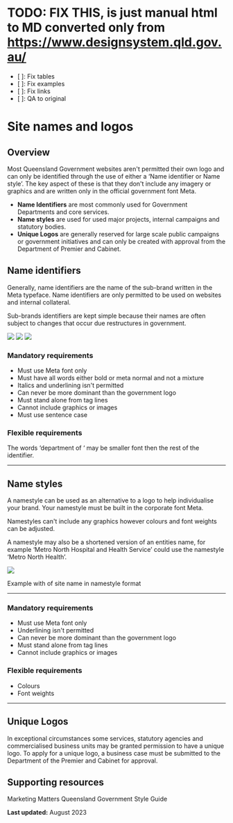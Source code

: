 

<Meta title="0.1. Brand Foundations/Site names and logos" />

# TODO: FIX THIS, is just manual html to MD converted only from https://www.designsystem.qld.gov.au/
* [ ]: Fix tables
* [ ]: Fix examples
* [ ]: Fix links
* [ ]: QA to original

Site names and logos
====================

Overview
--------

Most Queensland Government websites aren't permitted their own logo and can only be identified through the use of either a ‘Name identifier or Name style’. The key aspect of these is that they don't include any imagery or graphics and are written only in the official government font Meta.

*   **Name Identifiers** are most commonly used for Government Departments and core services.
*   **Name styles** are used for used major projects, internal campaigns and statutory bodies.
*   **Unique Logos** are generally reserved for large scale public campaigns or government initiatives and can only be created with approval from the Department of Premier and Cabinet.

Name identifiers
----------------

Generally, name identifiers are the name of the sub-brand written in the Meta typeface. Name identifiers are only permitted to be used on websites and internal collateral.

Sub-brands identifiers are kept simple because their names are often subject to changes that occur due restructures in government.

<img src={Ni1} />

<img src={Ni2} />

<img src={Ni3} />

### Mandatory requirements

*   Must use Meta font only
*   Must have all words either bold or meta normal and not a mixture
*   Italics and underlining isn't permitted
*   Can never be more dominant than the government logo
*   Must stand alone from tag lines
*   Cannot include graphics or images
*   Must use sentence case

### Flexible requirements

The words ‘department of ‘ may be smaller font then the rest of the identifier.

* * *

Name styles
-----------

A namestyle can be used as an alternative to a logo to help individualise your brand. Your namestyle must be built in the corporate font Meta.

Namestyles can't include any graphics however colours and font weights can be adjusted.

A namestyle may also be a shortened version of an entities name, for example ‘Metro North Hospital and Health Service’ could use the namestyle ‘Metro North Health’.

<img src={Ns1} />

Example with of site name in namestyle format

* * *

### Mandatory requirements

*   Must use Meta font only
*   Underlining isn't permitted
*   Can never be more dominant than the government logo
*   Must stand alone from tag lines
*   Cannot include graphics or images

### Flexible requirements

*   Colours
*   Font weights

* * *

Unique Logos
------------

In exceptional circumstances some services, statutory agencies and commercialised business units may be granted permission to have a unique logo. To apply for a unique logo, a business case must be submitted to the Department of the Premier and Cabinet for approval.

Supporting resources
--------------------

Marketing Matters
Queensland Government Style Guide

**Last updated:** August 2023
